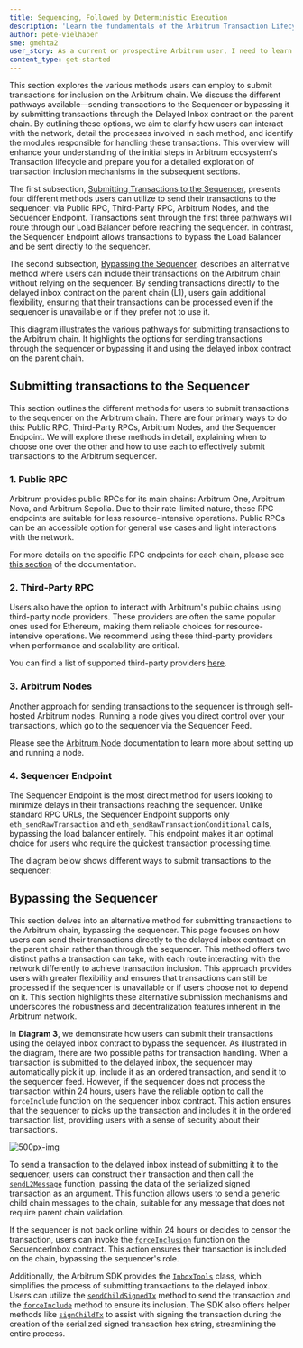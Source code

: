 ```yaml
---
title: Sequencing, Followed by Deterministic Execution
description: 'Learn the fundamentals of the Arbitrum Transaction Lifecycle, sequencing, and deterministic execution.'
author: pete-vielhaber
sme: gmehta2
user_story: As a current or prospective Arbitrum user, I need to learn more about the transaction lifecycle.
content_type: get-started
---
```



This section explores the various methods users can employ to submit transactions for inclusion on the <a data-quicklook-from="arbitrum">Arbitrum</a> chain. We discuss the different pathways available—sending transactions to the <a data-quicklook-from="sequencer">Sequencer</a> or bypassing it by submitting transactions through the <a data-quicklook-from="delayed-inbox">Delayed Inbox</a> contract on the <a data-quicklook-from="parent-chain">parent chain</a>. By outlining these options, we aim to clarify how users can interact with the network, detail the processes involved in each method, and identify the modules responsible for handling these transactions. This overview will enhance your understanding of the initial steps in Arbitrum ecosystem's <a data-quicklook-from="transaction">Transaction</a> lifecycle and prepare you for a detailed exploration of transaction inclusion mechanisms in the subsequent sections.

The first subsection, [Submitting Transactions to the Sequencer](#submitting-transactions-to-the-sequencer), presents four different methods users can utilize to send their transactions to the sequencer: via Public RPC, Third-Party RPC, Arbitrum Nodes, and the Sequencer Endpoint. Transactions sent through the first three pathways will route through our Load Balancer before reaching the sequencer. In contrast, the Sequencer Endpoint allows transactions to bypass the Load Balancer and be sent directly to the sequencer.

The second subsection, [Bypassing the Sequencer](#bypassing-the-sequencer), describes an alternative method where users can include their transactions on the <a data-quicklook-from="arbitrum-chain">Arbitrum chain</a> without relying on the sequencer. By sending transactions directly to the delayed inbox contract on the parent chain (L1), users gain additional flexibility, ensuring that their transactions can be processed even if the sequencer is unavailable or if they prefer not to use it.

This diagram illustrates the various pathways for submitting transactions to the Arbitrum chain. It highlights the options for sending transactions through the sequencer or bypassing it and using the delayed inbox contract on the parent chain.

<ImageZoom
  src="../bold/assets/transaction-lifecycle.svg"
  alt="Transaction lifecycle"
  className="200px-img"
/>

## Submitting transactions to the Sequencer

This section outlines the different methods for users to submit transactions to the sequencer on the Arbitrum chain. There are four primary ways to do this: Public RPC, Third-Party RPCs, Arbitrum Nodes, and the Sequencer Endpoint. We will explore these methods in detail, explaining when to choose one over the other and how to use each to effectively submit transactions to the Arbitrum sequencer.

### 1. Public RPC

Arbitrum provides public RPCs for its main chains: <a data-quicklook-from="arbitrum-one">Arbitrum One</a>, <a data-quicklook-from="arbitrum-nova">Arbitrum Nova</a>, and Arbitrum Sepolia. Due to their rate-limited nature, these RPC endpoints are suitable for less resource-intensive operations. Public RPCs can be an accessible option for general use cases and light interactions with the network.

For more details on the specific RPC endpoints for each chain, please see [this section](https://docs.arbitrum.io/build-decentralized-apps/reference/node-providers#arbitrum-public-rpc-endpoints) of the documentation.

### 2. Third-Party RPC

Users also have the option to interact with Arbitrum's public chains using third-party node providers. These providers are often the same popular ones used for Ethereum, making them reliable choices for resource-intensive operations. We recommend using these third-party providers when performance and scalability are critical.

You can find a list of supported third-party providers [here](https://docs.arbitrum.io/build-decentralized-apps/reference/node-providers#third-party-rpc-providers).

### 3. Arbitrum Nodes

Another approach for sending transactions to the sequencer is through self-hosted Arbitrum nodes. Running a node gives you direct control over your transactions, which go to the sequencer via the <a data-quicklook-from="sequencer-feed">Sequencer Feed</a>.

Please see the [Arbitrum Node](https://docs.arbitrum.io/run-arbitrum-node/overview) documentation to learn more about setting up and running a node.

### 4. Sequencer Endpoint

The Sequencer Endpoint is the most direct method for users looking to minimize delays in their transactions reaching the sequencer. Unlike standard RPC URLs, the Sequencer Endpoint supports only `eth_sendRawTransaction` and `eth_sendRawTransactionConditional` calls, bypassing the load balancer entirely. This endpoint makes it an optimal choice for users who require the quickest transaction processing time.

The diagram below shows different ways to submit transactions to the sequencer:

<ImageZoom
  src="../assets/submit-tx-to-sequencer.svg"
  alt="Submit transaction to the Sequencer"
  className="200px-img"
/>

## Bypassing the Sequencer

This section delves into an alternative method for submitting transactions to the Arbitrum chain, bypassing the sequencer. This page focuses on how users can send their transactions directly to the delayed inbox contract on the parent chain rather than through the sequencer. This method offers two distinct paths a transaction can take, with each route interacting with the network differently to achieve transaction inclusion. This approach provides users with greater flexibility and ensures that transactions can still be processed if the sequencer is unavailable or if users choose not to depend on it. This section highlights these alternative submission mechanisms and underscores the robustness and decentralization features inherent in the Arbitrum network.

In **Diagram 3**, we demonstrate how users can submit their transactions using the delayed inbox contract to bypass the sequencer. As illustrated in the diagram, there are two possible paths for transaction handling. When a transaction is submitted to the delayed inbox, the sequencer may automatically pick it up, include it as an ordered transaction, and send it to the sequencer feed. However, if the sequencer does not process the transaction within 24 hours, users have the reliable option to call the `forceInclude` function on the sequencer inbox contract. This action ensures that the sequencer to picks up the transaction and includes it in the ordered transaction list, providing users with a sense of security about their transactions.

![500px-img](../assets/bypassing-the-sequencer.svg)

To send a transaction to the delayed inbox instead of submitting it to the sequencer, users can construct their transaction and then call the [`sendL2Message`](https://github.com/OffchainLabs/nitro-contracts/blob/fbbcef09c95f69decabaced3da683f987902f3e2/src/bridge/AbsInbox.sol#L150) function, passing the data of the serialized signed transaction as an argument. This function allows users to send a generic child chain messages to the chain, suitable for any message that does not require parent chain validation.

If the sequencer is not back online within 24 hours or decides to censor the transaction, users can invoke the [`forceInclusion`](https://github.com/OffchainLabs/nitro-contracts/blob/fbbcef09c95f69decabaced3da683f987902f3e2/src/bridge/SequencerInbox.sol#L284) function on the SequencerInbox contract. This action ensures their transaction is included on the chain, bypassing the sequencer's role.

Additionally, the Arbitrum SDK provides the [`InboxTools`](https://github.com/OffchainLabs/arbitrum-sdk/blob/792a7ee3ccf09842653bc49b771671706894cbb4/src/lib/inbox/inbox.ts#L64C14-L64C24) class, which simplifies the process of submitting transactions to the delayed inbox. Users can utilize the [`sendChildSignedTx`](https://github.com/OffchainLabs/arbitrum-sdk/blob/792a7ee3ccf09842653bc49b771671706894cbb4/src/lib/inbox/inbox.ts#L401C16-L401C33) method to send the transaction and the [`forceInclude`](https://github.com/OffchainLabs/arbitrum-sdk/blob/792a7ee3ccf09842653bc49b771671706894cbb4/src/lib/inbox/inbox.ts#L367) method to ensure its inclusion. The SDK also offers helper methods like [`signChildTx`](https://github.com/OffchainLabs/arbitrum-sdk/blob/792a7ee3ccf09842653bc49b771671706894cbb4/src/lib/inbox/inbox.ts#L429) to assist with signing the transaction during the creation of the serialized signed transaction hex string, streamlining the entire process.
